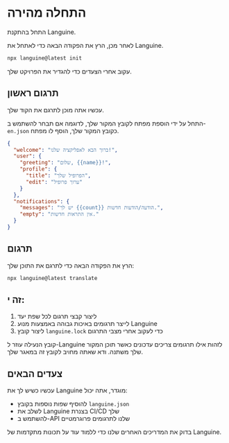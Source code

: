 # התחלה מהירה

התחל בהתקנת Languine.

לאחר מכן, הרץ את הפקודה הבאה כדי לאתחל את Languine.

```bash title="טרמינל"
npx languine@latest init
```

עקוב אחרי הצעדים כדי להגדיר את הפרויקט שלך.

## תרגום ראשון

עכשיו אתה מוכן לתרגם את הקוד שלך.

התחל על ידי הוספת מפתח לקובץ המקור שלך, לדוגמה אם תבחר להשתמש ב- `en.json` כקובץ המקור שלך, הוסף לו מפתח.

```json title="src/locales/en.json"
{
  "welcome": "ברוך הבא לאפליקציה שלנו!",
  "user": {
    "greeting": "שלום, {{name}}!",
    "profile": {
      "title": "הפרופיל שלך",
      "edit": "ערוך פרופיל"
    }
  },
  "notifications": {
    "messages": "יש לך {{count}} הודעה/הודעות חדשות.",
    "empty": "אין התראות חדשות."
  }
}

```


## תרגום

הרץ את הפקודה הבאה כדי לתרגם את התוכן שלך:

```bash title="טרמינל"
npx languine@latest translate
```

## זה י:
1. ליצור קבצי תרגום לכל שפת יעד
2. לייצר תרגומים באיכות גבוהה באמצעות מנוע Languine
3. ליצור קובץ `languine.lock` כדי לעקוב אחרי מצבי התרגום

קובץ הנעילה עוזר ל-Languine לזהות אילו תרגומים צריכים עדכונים כאשר תוכן המקור שלך משתנה. ודא שאתה מחויב לקובץ זה במאגר שלך.

## צעדים הבאים

עכשיו כשיש לך את Languine מוגדר, אתה יכול:
- להוסיף שפות נוספות בקובץ `languine.json`
- לשלב את Languine בצנרת CI/CD שלך
- להשתמש ב-API שלנו לתרגומים פרוגרמטיים

בדוק את המדריכים האחרים שלנו כדי ללמוד עוד על תכונות מתקדמות של Languine.